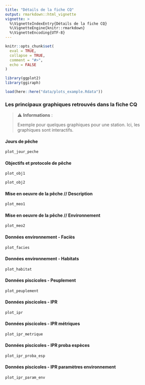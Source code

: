 ```yaml
---
title: "Détails de la fiche CQ"
output: rmarkdown::html_vignette
vignette: >
  %\VignetteIndexEntry{Détails de la fiche CQ}
  %\VignetteEngine{knitr::rmarkdown}
  %\VignetteEncoding{UTF-8}
---
```


```r
knitr::opts_chunk$set(
  eval = TRUE,
  collapse = TRUE,
  comment = "#>",
  echo = FALSE
)

library(ggplot2)
library(ggiraph)

load(here::here("data/plots_example.Rdata"))
```

### Les principaux graphiques retrouvés dans la fiche CQ

> ⚠ **Informations** :<br>
> 
> Exemple pour quelques graphiques pour une station. Ici, les graphiques sont interactifs.
>

#### Jours de pêche

```r
plot_jour_peche 
```

#### Objectifs et protocole de pêche

```r
plot_obj1
```


```r
plot_obj2
```

#### Mise en oeuvre de la pêche // Description

```r
plot_meo1
```

#### Mise en oeuvre de la pêche // Environnement

```r
plot_meo2
```

#### Données environnement - Faciès

```r
plot_facies
```

#### Données environnement - Habitats

```r
plot_habitat
```

#### Données piscicoles - Peuplement

```r
plot_peuplement
```

#### Données piscicoles - IPR

```r
plot_ipr
```

#### Données piscicoles - IPR métriques

```r
plot_ipr_metrique
```

#### Données piscicoles - IPR proba espèces

```r
plot_ipr_proba_esp
```

#### Données piscicoles - IPR paramètres environnement

```r
plot_ipr_param_env
```